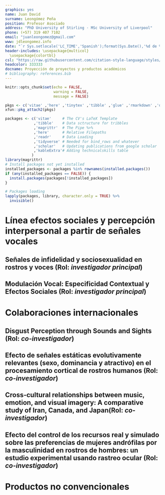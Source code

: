 ```yaml
---
graphics: yes
name: Juan David
surname: Leongómez Peña
position: Profesor Asociado
address: "PhD University of Stirling · MSc University of Liverpool"
phone: (+57) 319 407 7102
email: "juanleongomez@gmail.com"
www: jdleongomez.info
date: "`r Sys.setlocale('LC_TIME','Spanish');format(Sys.Date(),'%d de %B de %Y')`"
header-includes: \usepackage{multicol}
  \usepackage{colortbl}
csl: "https://raw.githubusercontent.com/citation-style-language/styles/master/apa-cv.csl"
headcolor: 333333
docname: Proyección de proyectos y productos académicos
# bibliography: references.bib
---
```


```r
knitr::opts_chunk$set(echo = FALSE,
                      warning = FALSE,
                      message = FALSE)

pkgs <- c('vitae' ,'here' ,'tinytex' ,'tibble' ,'glue' ,'rmarkdown' ,'dplyr', 'readr' ,'yaml')
xfun::pkg_attach2(pkgs)

packages <- c('vitae'     # The CV's LaTeX Template
             ,'tibble'    # Data sctructure for tribbles
             ,'magrittr'  # The Pipe %>%
             ,'here'      # Relative Filepaths
             ,'readr'     # Data Loading
             ,'tidyverse' # Needed for bind_rows and whatever
             ,'scholar'   # Updating publications from google scholar
             ,'kableExtra'# Adding technicalskills table
            )
library(magrittr)
# Install packages not yet installed
installed_packages <- packages %in% rownames(installed.packages())
if (any(installed_packages == FALSE)) {
  install.packages(packages[!installed_packages])
}

# Packages loading
lapply(packages, library, character.only = TRUE) %>%
  invisible()
```

\vspace{4mm}
\begin{tcolorbox}[enhanced,
        on line, 
        boxsep=4pt, left=0pt,right=0pt,top=0pt,bottom=0pt,
        colframe=white,colback=black]
  
\color{white}
\begin{LARGE}\begin{center}
Documento 5. \textbf{Proyección de proyectos y productos académicos}
\end{center}\end{LARGE}
\end{tcolorbox}

# Línea efectos sociales y percepción interpersonal a partir de señales vocales

\space

## Señales de infidelidad y sociosexualidad en rostros y voces (Rol: *investigador principal*)

\begin{footnotesize}

Espero publicar 1 artículo Q1 (año uno) con los análisis principales de este estudio, combinando señales vocales y faciales. Adicionalmente, espero publicar un segundo estudio Q1 (año 3) estudiando la percepción multimodal de sociosexualidad.

\end{footnotesize}
 
## Modulación Vocal: Especificidad Contextual y Efectos Sociales (Rol: *investigador principal*)

\begin{footnotesize}

Este proyecto, planeado y liderado por mí como investigador principal, reúne a un grupo de importantes investigadoras e investigadores al rededor del mundo, incluyendo, entre otras personas, al Dr. \href{https://scholar.google.com/citations?user=fZ_ZqrMAAAAJ}{David Puts} (Department of Anthropology, Pennsylvania State University, EEUU), la Dra. \href{https://scholar.google.com/citations?user=sTCqMrwAAAAJ}{Katarzyna Pisanski} (Sensory Neuro-Ethology Lab (ENES), University of Lyon/Saint-Etienne, Francia), el Dr. \href{https://scholar.google.com/citations?user=6jMFwJQAAAAJ}{Pablo Arias Sarah} (School of Neuroscience and Psychology, University of Glasgow, Reino Unido),  la Dra. \href{https://scholar.google.cz/citations?user=BaIq_QIAAAAJ}{Jaroslava Varella} Valentova (Instituto de Psicología, Universidad de São Paulo, Brasil), el Dr. \href{https://scholar.google.com/citations?user=ZtzwhVsAAAAJ}{Karel Kleisner} (Department of Philosophy and History of Science, Charles University, República Checa), y el Dr. \href{https://scholar.google.com/citations?user=nhsFlxAAAAAJ}{Isaac G-Santoyo} (Facultad de Psicología, Universidad Nacional Autónoma de México). 

El proyecto consta de seis estudios, pero para ser realizado por completo requiere de financiación (la propuesta ya fue sometida a un \textit{grant}, y está a la espera de respuesta). Asumiendo que el proyecto obtenga financiación, espero publicar al menos 4 artículos de investigación Q1, y al menos 2 en revistas generalistas de primer nivel (e.g., Nature Human Behaviour). El proyecto contempla que cada artículo sea publicado siguiendo el modelo de \href{https://www.nature.com/articles/s41562-021-01193-7}{\textit{reporte registrado}}. De no obtener financiación para el propyecto completo, se buscarán fondos para comenzar haciendo estudios específicos, y la producción se ajustará de acuerdo a esto.

\end{footnotesize}

# Colaboraciones internacionales

## Disgust Perception through Sounds and Sights (Rol: *co-investigador*)

\begin{footnotesize}

Espero publicar al menos 1 artículo Q1 (año uno) con los resultados de este estudio global.

\end{footnotesize}

## Efecto de señales estáticas evolutivamente relevantes (sexo, dominancia y atractivo) en el procesamiento cortical de rostros humanos (Rol: *co-investigador*)

\begin{footnotesize}

Espero publicar un artículo Q1 (año dos) con los resultados de un estudio usando \textit{eye-tracking}.

\end{footnotesize}

## Cross‑cultural relationships between music, emotion, and visual imagery: A comparative study of Iran, Canada, and Japan(Rol: *co-investigador*)

\begin{footnotesize}

Espero que el \textit{Stage 1} de este reporte registrado, para el que hice un análisis de poder basado en simulaciones (disponible \href{https://github.com/comp-music-lab/VisualEars/blob/main/Power_Analysis/Power_analysis.pdf}{acá}), sea aceptado en principio (año uno), y el \textit{Stage 2} sea publicado en revista Q1 (año dos).

\end{footnotesize}

## Efecto del control de los recursos real y simulado sobre las preferencias de mujeres andrófilas por la masculinidad en rostros de hombres: un estudio experimental usando rastreo ocular (Rol: *co-investigador*)

\begin{footnotesize}

Espero publicar 1 artículo Q1 (año tres) con los resultados de este estudio.

\end{footnotesize}

# Productos no convencionales

\begin{footnotesize}

Espero publicar más aplicaciones web que ayuden a ilustrar conceptos fundamentales de estadística frecuentista a partir de simulaciones. 

Por ejemplo, como parte de la colección \href{https://shiny.jdl-svr.lat/PowerSimulate/}{\textit{PowerSimulate}}, planeo crear aplicaciones para realizar análisis de poder estadístico y calcular el tamaño de muestra para (1) ANOVA de una vía de medidas independientes, (2) ANOVA de una vía de medidas repetidas, y (3) ANOVA factorial (probablemente 2x2) de medidas independientes, (4) repetidas y (5) mixtas. Todas estas aplicaciones serían creadas y publicadas durante el año uno.

Adicionalmente, espero editar un libro de técnicas de análisis en R para investigadores e investigadoras en ciencias sociales, en el que cada capítulo sea una guía detallada, paso a paso y fácil de seguir, que permita a las y los lectores entender y hacer análisis (incluso análisis relativamente complejos), incluso si tienen muy poca experiencia usando R (año 3). Para maximizar su alcance y accesibilidad, espero que cada capítulo esté acompañado de guías concretas en video o medios interactivos como aplicaciones creadas usando \textit{Shiny}. Esta idea fue anteriormente discutida con profesores de la Facultad de Psicología de la Universidad de Los Andes. 



\end{footnotesize}